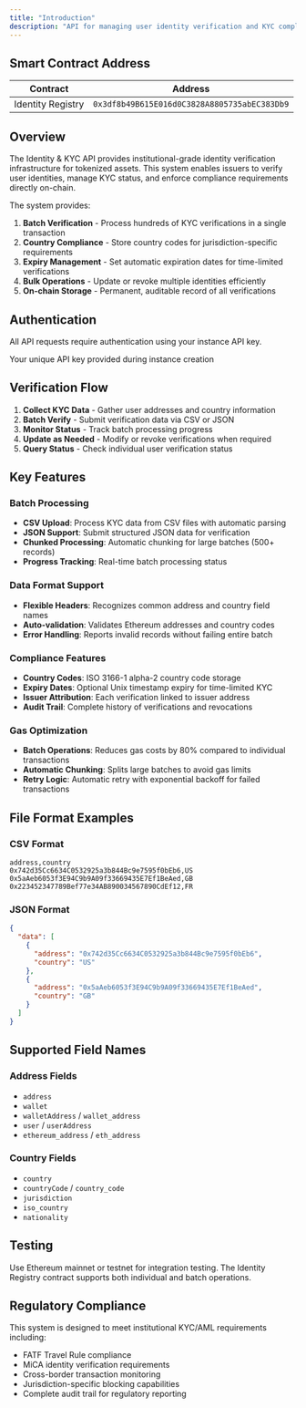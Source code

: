 ```yaml
---
title: "Introduction"
description: "API for managing user identity verification and KYC compliance on-chain with batch processing capabilities."
---
```


## Smart Contract Address

| Contract | Address |
|----------|---------|
| Identity Registry | `0x3df8b49B615E016d0C3828A8805735abEC383Db9` |

## Overview

The Identity & KYC API provides institutional-grade identity verification infrastructure for tokenized assets. This system enables issuers to verify user identities, manage KYC status, and enforce compliance requirements directly on-chain.

The system provides:

1. **Batch Verification** - Process hundreds of KYC verifications in a single transaction
2. **Country Compliance** - Store country codes for jurisdiction-specific requirements
3. **Expiry Management** - Set automatic expiration dates for time-limited verifications
4. **Bulk Operations** - Update or revoke multiple identities efficiently
5. **On-chain Storage** - Permanent, auditable record of all verifications

## Authentication

All API requests require authentication using your instance API key.

<ParamField header="x-api-key" type="string" required>
  Your unique API key provided during instance creation
</ParamField>

## Verification Flow

1. **Collect KYC Data** - Gather user addresses and country information
2. **Batch Verify** - Submit verification data via CSV or JSON
3. **Monitor Status** - Track batch processing progress
4. **Update as Needed** - Modify or revoke verifications when required
5. **Query Status** - Check individual user verification status

## Key Features

### Batch Processing
- **CSV Upload**: Process KYC data from CSV files with automatic parsing
- **JSON Support**: Submit structured JSON data for verification
- **Chunked Processing**: Automatic chunking for large batches (500+ records)
- **Progress Tracking**: Real-time batch processing status

### Data Format Support
- **Flexible Headers**: Recognizes common address and country field names
- **Auto-validation**: Validates Ethereum addresses and country codes
- **Error Handling**: Reports invalid records without failing entire batch

### Compliance Features
- **Country Codes**: ISO 3166-1 alpha-2 country code storage
- **Expiry Dates**: Optional Unix timestamp expiry for time-limited KYC
- **Issuer Attribution**: Each verification linked to issuer address
- **Audit Trail**: Complete history of verifications and revocations

### Gas Optimization
- **Batch Operations**: Reduces gas costs by 80% compared to individual transactions
- **Automatic Chunking**: Splits large batches to avoid gas limits
- **Retry Logic**: Automatic retry with exponential backoff for failed transactions

## File Format Examples

### CSV Format
```csv
address,country
0x742d35Cc6634C0532925a3b844Bc9e7595f0bEb6,US
0x5aAeb6053f3E94C9b9A09f33669435E7Ef1BeAed,GB
0x223452347789Bef77e34AB890034567890CdEf12,FR
```

### JSON Format
```json
{
  "data": [
    {
      "address": "0x742d35Cc6634C0532925a3b844Bc9e7595f0bEb6",
      "country": "US"
    },
    {
      "address": "0x5aAeb6053f3E94C9b9A09f33669435E7Ef1BeAed",
      "country": "GB"
    }
  ]
}
```

## Supported Field Names

### Address Fields
- `address`
- `wallet`
- `walletAddress` / `wallet_address`
- `user` / `userAddress`
- `ethereum_address` / `eth_address`

### Country Fields
- `country`
- `countryCode` / `country_code`
- `jurisdiction`
- `iso_country`
- `nationality`

## Testing

Use Ethereum mainnet or testnet for integration testing. The Identity Registry contract supports both individual and batch operations.

## Regulatory Compliance

This system is designed to meet institutional KYC/AML requirements including:
- FATF Travel Rule compliance
- MiCA identity verification requirements
- Cross-border transaction monitoring
- Jurisdiction-specific blocking capabilities
- Complete audit trail for regulatory reporting